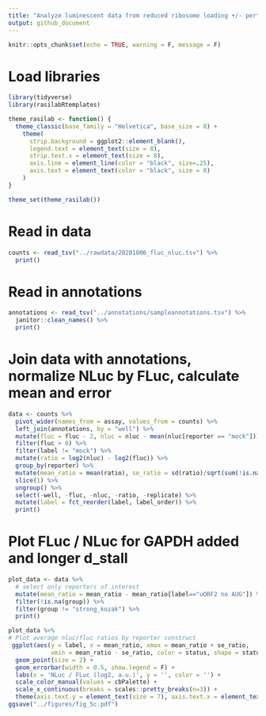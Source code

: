 ```yaml
---
title: "Analyze luminescent data from reduced ribosome loading +/- perturbed uORF2 d_stall"
output: github_document
---
```


```r
knitr::opts_chunk$set(echo = TRUE, warning = F, message = F)
```

# Load libraries

```r
library(tidyverse)
library(rasilabRtemplates)

theme_rasilab <- function() {
  theme_classic(base_family = "Helvetica", base_size = 8) +
    theme(
      strip.background = ggplot2::element_blank(),
      legend.text = element_text(size = 8),
      strip.text.x = element_text(size = 8),
      axis.line = element_line(color = "black", size=.25),
      axis.text = element_text(color = "black", size = 8)
    )
}

theme_set(theme_rasilab())
```

# Read in data

```r
counts <- read_tsv("../rawdata/20201006_fluc_nluc.tsv") %>%
  print()
```

# Read in annotations

```r
annotations <- read_tsv("../annotations/sampleannotations.tsv") %>%
  janitor::clean_names() %>% 
  print()
```

# Join data with annotations, normalize NLuc by FLuc, calculate mean and error

```r
data <- counts %>% 
  pivot_wider(names_from = assay, values_from = counts) %>%
  left_join(annotations, by = "well") %>%
  mutate(fluc = fluc - 2, nluc = nluc - mean(nluc[reporter == "mock"])) %>%
  filter(fluc > 0) %>% 
  filter(label != "mock") %>%
  mutate(ratio = log2(nluc) - log2(fluc)) %>% 
  group_by(reporter) %>% 
  mutate(mean_ratio = mean(ratio), se_ratio = sd(ratio)/sqrt(sum(!is.na(ratio)))) %>% 
  slice(1) %>%
  ungroup() %>% 
  select(-well, -fluc, -nluc, -ratio, -replicate) %>%
  mutate(label = fct_reorder(label, label_order)) %>%
  print()
```

# Plot FLuc / NLuc for GAPDH added and longer d_stall

```r
plot_data <- data %>%
  # select only reporters of interest
  mutate(mean_ratio = mean_ratio - mean_ratio[label=="uORF2 no AUG"]) %>%
  filter(!is.na(group)) %>%
  filter(group != "strong_kozak") %>%
  print()

plot_data %>%
# Plot average nluc/fluc ratios by reporter construct
 ggplot(aes(y = label, x = mean_ratio, xmax = mean_ratio + se_ratio,
            xmin = mean_ratio - se_ratio, color = status, shape = status)) +
  geom_point(size = 2) +
  geom_errorbar(width = 0.5, show.legend = F) +
  labs(x = 'NLuc / FLuc (log2, a.u.)', y = '', color = '') +
  scale_color_manual(values = cbPalette) +
  scale_x_continuous(breaks = scales::pretty_breaks(n=3)) +
  theme(axis.text.y = element_text(size = 7), axis.text.x = element_text(size = 7))
ggsave("../figures/fig_5c.pdf")
```